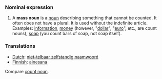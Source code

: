 ===Nominal expression===
#A '''mass noun''' is a [[noun]] describing something that cannot be counted. It often does not have a plural. It is used without the indefinite article. Examples: [[information]], [[money]] (however, "[[dollar]]", "[[euro]]", etc., are count nouns), [[soap]] (you count bars of soap, not soap itself).

===Translations===
*[[Dutch]]: [[niet-telbaar zelfstandig naamwoord]]
*[[Finnish]]: [[ainesana]]

Compare [[count noun]].